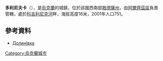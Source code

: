 {{coord|45|59|40|N|29|31|38|E|scale:30000|display=title}}

'''多利尼夫卡'''（{{lang-uk|Долинівка}}），是[[烏克蘭|烏克蘭]]的城鎮，位於該國西南部[[敖德薩州|敖德薩州]]，由[[阿爾齊茲區|阿爾齊茲區]]負責管轄，處於[[科吉利尼克河|科吉利尼克河]]畔，海拔高度16米，2001年人口751。

==參考資料==
*[http://gska2.rada.gov.ua/pls/z7502/A005?rdat1=06.04.2008&rf7571=23603 Долинівка]{{dead link|date=2017年12月 |bot=InternetArchiveBot |fix-attempted=yes }}

{{Ukraine-geo-stub}}
[[Category:烏克蘭城市|Category:烏克蘭城市]]